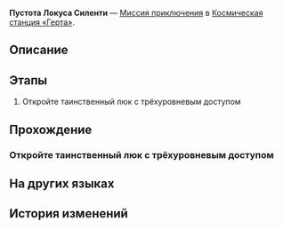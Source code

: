 {{Дополнить|Диалоги.}}
{{Миссия Инфобокс
|id              = 2000107
|Название        = 
|Изображение     = Миссия Освоения Пустота Локуса Силенти.png
|Тип             = Миссия приключения
|События         = 
|Глава           = 
|Условия         = Завершена [[Миссия приключения]] ''[[Пустота Локуса Силенти]]''
|Персонажи       = Первопроходец
|СтартЛокация    = Базовая зона
|Мир             = Космическая станция «Герта»
|Локации         = Базовая зона
|Предыдущая      = 
|Следующая       = 
|Награды         = Журнал приключений*2; Hertareum*50; Кредиты*5 000
}}
'''Пустота Локуса Силенти''' — [[Миссия приключения]] в [[Космическая станция «Герта»]].

==Описание==
{{Описание|<!--официальное описание из Перекрёстка судеб-->}}

==Этапы==
# Откройте таинственный люк с трёхуровневым доступом

==Прохождение==
{{Дополнить}}


===Откройте таинственный люк с трёхуровневым доступом===
{{Описание миссии|локация=Базовая зона|Сбой в системе идентификации Герты, таинственный люк с трёхуровневым доступом и три сломанных карточки доступа, разбросанные в разных местах...<br />Как только головоломка будет собрана, тайна, стоящая за ней, будет разгадана.}}
{{Диалог Начало}}

<!--Unknown TalkSentence: 200020509-->
<!--Unknown TalkSentence: 200020513-->
<!--Unknown TalkSentence: 200020514-->
<!--Unknown TalkSentence: 200020509-->
<!--Unknown TalkSentence: 200020513-->
<!--Unknown TalkSentence: 200020514-->
{{Диалог Конец}}

==На других языках==
{{На других языках
|en   = Emptiness of Locus Silentii
|zhs  = 宓堂空境
|zht  = 宓堂空境
|ja   = 伏堂空境
|ko   = 고요한 빈 공간
|es   = Vacuidad serena
|fr   = Le vide de Locus Silentii
|ru   = Пустота Локуса Силенти
|th   = ดินแดนที่เงียบสงัด
|vi   = Không Gian Cõi Lặng
|de   = Leere des Locus Silentii
|id   = Kekosongan Locus Silentii
|pt   = Vazio de Locus Silentii
}}

==История изменений==
{{История изменений|2.7}}
